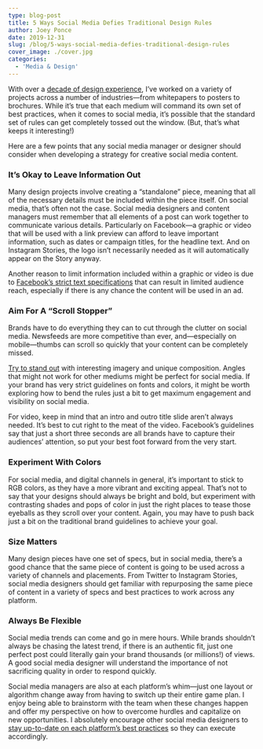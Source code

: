 ```yaml
---
type: blog-post
title: 5 Ways Social Media Defies Traditional Design Rules
author: Joey Ponce
date: 2019-12-31
slug: /blog/5-ways-social-media-defies-traditional-design-rules
cover_image: ./cover.jpg
categories:
  - 'Media & Design'
---
```


With over a <a href="/blog/brandglue-employee-spotlight-joey-ponce" aria-label="decade of design experience (opens in a new tab)">decade of design experience</a>, I’ve worked on a variety of projects across a number of industries—from whitepapers to posters to brochures. While it’s true that each medium will command its own set of best practices, when it comes to social media, it’s possible that the standard set of rules can get completely tossed out the window. (But, that’s what keeps it interesting!)

Here are a few points that any social media manager or designer should consider when developing a strategy for creative social media content.

### **It’s Okay to Leave Information Out**

Many design projects involve creating a “standalone” piece, meaning that all of the necessary details must be included within the piece itself. On social media, that’s often not the case. Social media designers and content managers must remember that all elements of a post can work together to communicate various details. Particularly on Facebook—a graphic or video that will be used with a link preview can afford to leave important information, such as dates or campaign titles, for the headline text. And on Instagram Stories, the logo isn’t necessarily needed as it will automatically appear on the Story anyway.

Another reason to limit information included within a graphic or video is due to [Facebook’s strict text specifications](https://www.facebook.com/business/help/980593475366490?id=1240182842783684) that can result in limited audience reach, especially if there is any chance the content will be used in an ad.&nbsp;

### **Aim For A “Scroll Stopper”**

Brands have to do everything they can to cut through the clutter on social media. Newsfeeds are more competitive than ever, and—especially on mobile—thumbs can scroll so quickly that your content can be completely missed.

[Try to stand out](/blog/simple-tools-to-create-eye-catching-visual-content) with interesting imagery and unique composition. Angles that might not work for other mediums might be perfect for social media. If your brand has very strict guidelines on fonts and colors, it might be worth exploring how to bend the rules just a bit to get maximum engagement and visibility on social media.

For video, keep in mind that an intro and outro title slide aren’t always needed. It’s best to cut right to the meat of the video. Facebook’s guidelines say that just a short three seconds are all brands have to capture their audiences’ attention, so put your best foot forward from the very start.&nbsp;

### **Experiment With Colors**

For social media, and digital channels in general, it’s important to stick to RGB colors, as they have a more vibrant and exciting appeal. That’s not to say that your designs should always be bright and bold, but experiment with contrasting shades and pops of color in just the right places to tease those eyeballs as they scroll over your content. Again, you may have to push back just a bit on the traditional brand guidelines to achieve your goal.

### **Size Matters**

Many design pieces have one set of specs, but in social media, there’s a good chance that the same piece of content is going to be used across a variety of channels and placements. From Twitter to Instagram Stories, social media designers should get familiar with repurposing the same piece of content in a variety of specs and best practices to work across any platform.

### **Always Be Flexible**

Social media trends can come and go in mere hours. While brands shouldn’t always be chasing the latest trend, if there is an authentic fit, just one perfect post could literally gain your brand thousands (or millions!) of views. A good social media designer will understand the importance of not sacrificing quality in order to respond quickly.

Social media managers are also at each platform’s whim—just one layout or algorithm change away from having to switch up their entire game plan. I enjoy being able to brainstorm with the team when these changes happen and offer my perspective on how to overcome hurdles and capitalize on new opportunities. I absolutely encourage other social media designers to <a href="/blog/5-design-must-haves-before-creating-your-social-ad" aria-label="stay up-to-date on each platform’s best practices (opens in a new tab)">stay up-to-date on each platform’s best practices</a> so they can execute accordingly.
